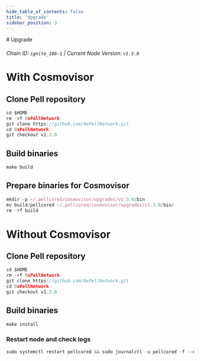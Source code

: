 ```yaml
---
hide_table_of_contents: false
title: 'Upgrade'
sidebar_position: 3
---
```


<div class="h1-with-icon icon-pell">
  # Upgrade
</div>

###### Chain ID: `ignite_186-1` | Current Node Version: `v1.3.0`

# With Cosmovisor

## Clone Pell repository

```js
cd $HOME
rm -rf 0xPellNetwork
git clone https://github.com/0xPellNetwork.git
cd 0xPellNetwork
git checkout v1.3.0
```

## Build binaries

```js
make build
```

## Prepare binaries for Cosmovisor

```js
mkdir -p ~/.pellcored/cosmovisor/upgrades/v1.3.0/bin
mv build/pellcored ~/.pellcored/cosmovisor/upgrades/v1.3.0/bin/
rm -rf build
```

# Without Cosmovisor

## Clone Pell repository

```js
cd $HOME
rm -rf 0xPellNetwork
git clone https://github.com/0xPellNetwork.git
cd 0xPellNetwork
git checkout v1.3.0
```

## Build binaries

```js
make install
```

### Restart node and check logs

```js
sudo systemctl restart pellcored && sudo journalctl -u pellcored -f --no-hostname -o cat
```
